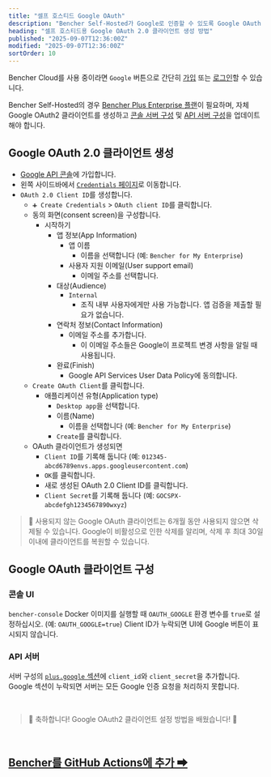```yaml
---
title: "셀프 호스티드 Google OAuth"
description: "Bencher Self-Hosted가 Google로 인증할 수 있도록 Google OAuth 2.0 클라이언트를 생성하는 방법"
heading: "셀프 호스티드용 Google OAuth 2.0 클라이언트 생성 방법"
published: "2025-09-07T12:36:00Z"
modified: "2025-09-07T12:36:00Z"
sortOrder: 10
---
```


Bencher Cloud를 사용 중이라면 `Google` 버튼으로 간단히 [가입](/auth/signup) 또는 [로그인](/auth/login)할 수 있습니다.

Bencher Self-Hosted의 경우 [Bencher Plus Enterprise 플랜][bencher plus enterprise]이 필요하며, 자체 Google OAuth2 클라이언트를 생성하고 [콘솔 서버 구성][console config] 및 [API 서버 구성][server config]을 업데이트해야 합니다.

[bencher plus enterprise]: /pricing/?level=enterprise
[console config]: /ko/docs/reference/console-config/
[server config]: /ko/docs/reference/server-config/

## Google OAuth 2.0 클라이언트 생성

- [Google API 콘솔][google api console]에 가입합니다.
- 왼쪽 사이드바에서 [`Credentials` 페이지][google cloud credentials]로 이동합니다.
- `OAuth 2.0 Client ID`를 생성합니다.
  - `➕ Create Credentials` > `OAuth client ID`를 클릭합니다.
  - 동의 화면(consent screen)을 구성합니다.
    - 시작하기
      - 앱 정보(App Information)
        - 앱 이름
          - 이름을 선택합니다 (예: `Bencher for My Enterprise`)
        - 사용자 지원 이메일(User support email)
          - 이메일 주소를 선택합니다.
      - 대상(Audience)
        - `Internal`
          - 조직 내부 사용자에게만 사용 가능합니다.
            앱 검증을 제출할 필요가 없습니다.
      - 연락처 정보(Contact Information)
        - 이메일 주소를 추가합니다.
          - 이 이메일 주소들은 Google이 프로젝트 변경 사항을 알릴 때 사용됩니다.
      - 완료(Finish)
        - Google API Services User Data Policy에 동의합니다.
  - `Create OAuth Client`를 클릭합니다.
    - 애플리케이션 유형(Application type)
      - `Desktop app`을 선택합니다.
      - 이름(Name)
        - 이름을 선택합니다 (예: `Bencher for My Enterprise`)
      - `Create`를 클릭합니다.
  - OAuth 클라이언트가 생성되면
    - `Client ID`를 기록해 둡니다 (예: `012345-abcd6789envs.apps.googleusercontent.com`)
    - `OK`를 클릭합니다.
    - 새로 생성된 OAuth 2.0 Client ID를 클릭합니다.
    - `Client Secret`를 기록해 둡니다 (예: `GOCSPX-abcdefgh1234567890wxyz`)

[google api console]: https://console.developers.google.com/
[google cloud credentials]: https://console.cloud.google.com/apis/credentials

> 🐰 사용되지 않는 Google OAuth 클라이언트는 6개월 동안 사용되지 않으면 삭제될 수 있습니다.
> Google이 비활성으로 인한 삭제를 알리며, 삭제 후 최대 30일 이내에 클라이언트를 복원할 수 있습니다.

## Google OAuth 클라이언트 구성

### 콘솔 UI
`bencher-console` Docker 이미지를 실행할 때 `OAUTH_GOOGLE` 환경 변수를 `true`로 설정하십시오. (예: `OAUTH_GOOGLE=true`)
Client ID가 누락되면 UI에 Google 버튼이 표시되지 않습니다.

### API 서버
서버 구성의 [`plus.google` 섹션][server config]에 `client_id`와 `client_secret`을 추가합니다.
Google 섹션이 누락되면 서버는 모든 Google 인증 요청을 처리하지 못합니다.

<br/>

> 🐰 축하합니다! Google OAuth2 클라이언트 설정 방법을 배웠습니다! 🎉

<br/>

<h2><a href="/ko/docs/how-to/github-actions/">Bencher를 GitHub Actions에 추가 ➡</a></h2>
